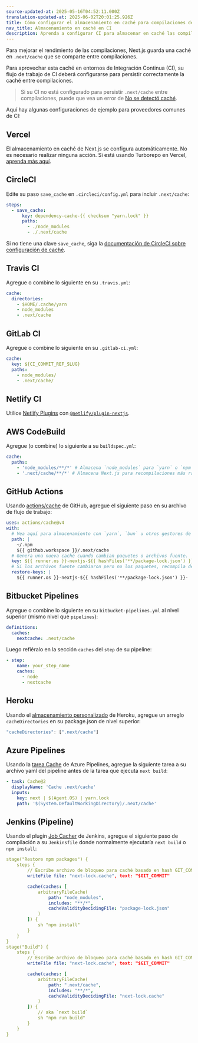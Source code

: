```yaml
---
source-updated-at: 2025-05-16T04:52:11.000Z
translation-updated-at: 2025-06-02T20:01:25.926Z
title: Cómo configurar el almacenamiento en caché para compilaciones de Integración Continua (CI)
nav_title: Almacenamiento en caché en CI
description: Aprenda a configurar CI para almacenar en caché las compilaciones de Next.js
---
```


Para mejorar el rendimiento de las compilaciones, Next.js guarda una caché en `.next/cache` que se comparte entre compilaciones.

Para aprovechar esta caché en entornos de Integración Continua (CI), su flujo de trabajo de CI deberá configurarse para persistir correctamente la caché entre compilaciones.

> Si su CI no está configurado para persistir `.next/cache` entre compilaciones, puede que vea un error de [No se detectó caché](/docs/messages/no-cache).

Aquí hay algunas configuraciones de ejemplo para proveedores comunes de CI:

## Vercel

El almacenamiento en caché de Next.js se configura automáticamente. No es necesario realizar ninguna acción. Si está usando Turborepo en Vercel, [aprenda más aquí](https://vercel.com/docs/monorepos/turborepo).

## CircleCI

Edite su paso `save_cache` en `.circleci/config.yml` para incluir `.next/cache`:

```yaml
steps:
  - save_cache:
      key: dependency-cache-{{ checksum "yarn.lock" }}
      paths:
        - ./node_modules
        - ./.next/cache
```

Si no tiene una clave `save_cache`, siga la [documentación de CircleCI sobre configuración de caché](https://circleci.com/docs/2.0/caching/).

## Travis CI

Agregue o combine lo siguiente en su `.travis.yml`:

```yaml
cache:
  directories:
    - $HOME/.cache/yarn
    - node_modules
    - .next/cache
```

## GitLab CI

Agregue o combine lo siguiente en su `.gitlab-ci.yml`:

```yaml
cache:
  key: ${CI_COMMIT_REF_SLUG}
  paths:
    - node_modules/
    - .next/cache/
```

## Netlify CI

Utilice [Netlify Plugins](https://www.netlify.com/products/build/plugins/) con [`@netlify/plugin-nextjs`](https://www.npmjs.com/package/@netlify/plugin-nextjs).

## AWS CodeBuild

Agregue (o combine) lo siguiente a su `buildspec.yml`:

```yaml
cache:
  paths:
    - 'node_modules/**/*' # Almacena `node_modules` para `yarn` o `npm i` más rápido
    - '.next/cache/**/*' # Almacena Next.js para recompilaciones más rápidas
```

## GitHub Actions

Usando [actions/cache](https://github.com/actions/cache) de GitHub, agregue el siguiente paso en su archivo de flujo de trabajo:

```yaml
uses: actions/cache@v4
with:
  # Vea aquí para almacenamiento con `yarn`, `bun` u otros gestores de paquetes https://github.com/actions/cache/blob/main/examples.md o puede usar almacenamiento con actions/setup-node https://github.com/actions/setup-node
  path: |
    ~/.npm
    ${{ github.workspace }}/.next/cache
  # Genera una nueva caché cuando cambian paquetes o archivos fuente.
  key: ${{ runner.os }}-nextjs-${{ hashFiles('**/package-lock.json') }}-${{ hashFiles('**/*.js', '**/*.jsx', '**/*.ts', '**/*.tsx') }}
  # Si los archivos fuente cambiaron pero no los paquetes, recompila desde una caché previa.
  restore-keys: |
    ${{ runner.os }}-nextjs-${{ hashFiles('**/package-lock.json') }}-
```

## Bitbucket Pipelines

Agregue o combine lo siguiente en su `bitbucket-pipelines.yml` al nivel superior (mismo nivel que `pipelines`):

```yaml
definitions:
  caches:
    nextcache: .next/cache
```

Luego refiéralo en la sección `caches` del `step` de su pipeline:

```yaml
- step:
    name: your_step_name
    caches:
      - node
      - nextcache
```

## Heroku

Usando el [almacenamiento personalizado](https://devcenter.heroku.com/articles/nodejs-support#custom-caching) de Heroku, agregue un arreglo `cacheDirectories` en su package.json de nivel superior:

```javascript
"cacheDirectories": [".next/cache"]
```

## Azure Pipelines

Usando la [tarea Cache](https://docs.microsoft.com/en-us/azure/devops/pipelines/tasks/utility/cache) de Azure Pipelines, agregue la siguiente tarea a su archivo yaml del pipeline antes de la tarea que ejecuta `next build`:

```yaml
- task: Cache@2
  displayName: 'Cache .next/cache'
  inputs:
    key: next | $(Agent.OS) | yarn.lock
    path: '$(System.DefaultWorkingDirectory)/.next/cache'
```

## Jenkins (Pipeline)

Usando el plugin [Job Cacher](https://www.jenkins.io/doc/pipeline/steps/jobcacher/) de Jenkins, agregue el siguiente paso de compilación a su `Jenkinsfile` donde normalmente ejecutaría `next build` o `npm install`:

```yaml
stage("Restore npm packages") {
    steps {
        // Escribe archivo de bloqueo para caché basado en hash GIT_COMMIT
        writeFile file: "next-lock.cache", text: "$GIT_COMMIT"

        cache(caches: [
            arbitraryFileCache(
                path: "node_modules",
                includes: "**/*",
                cacheValidityDecidingFile: "package-lock.json"
            )
        ]) {
            sh "npm install"
        }
    }
}
stage("Build") {
    steps {
        // Escribe archivo de bloqueo para caché basado en hash GIT_COMMIT
        writeFile file: "next-lock.cache", text: "$GIT_COMMIT"

        cache(caches: [
            arbitraryFileCache(
                path: ".next/cache",
                includes: "**/*",
                cacheValidityDecidingFile: "next-lock.cache"
            )
        ]) {
            // aka `next build`
            sh "npm run build"
        }
    }
}
```